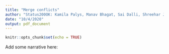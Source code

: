```yaml
---
title: "Merge conflicts"
author: "Status200OK: Kamila Palys, Manav Bhagat, Sai Dalli, Shreehar Joshi"
date: "10/4/2020"
output: pdf_document
---
```


```r
knitr::opts_chunk$set(echo = TRUE)
```

Add some narrative here:
